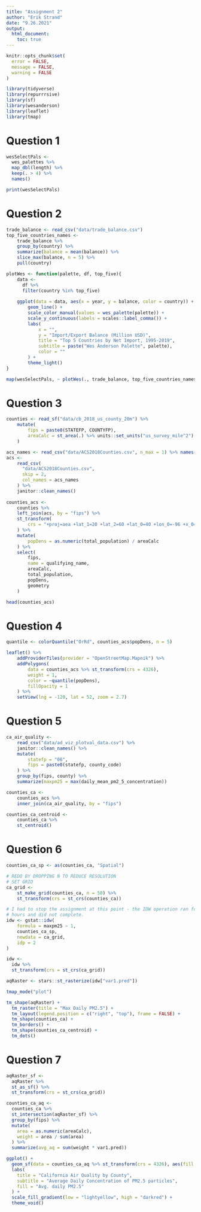 ```yaml
---
title: "Assignment 2"
author: "Erik Strand"
date: "9.26.2021"
output: 
  html_document:
    toc: true
---
```

```r
knitr::opts_chunk$set(
  error = FALSE,
  message = FALSE,
  warning = FALSE
)
```

```r
library(tidyverse)
library(repurrrsive)
library(sf)
library(wesanderson)
library(leaflet)
library(tmap)
```

# Question 1

```r
wesSelectPals <- 
  wes_palettes %>% 
  map_dbl(length) %>% 
  keep(. > 4) %>% 
  names()

print(wesSelectPals)
```

# Question 2

```r
trade_balance <- read_csv("data/trade_balance.csv")
top_five_countries_names <- 
    trade_balance %>% 
    group_by(country) %>% 
    summarize(balance = mean(balance)) %>% 
    slice_max(balance, n = 5) %>%
    pull(country)

plotWes <- function(palette, df, top_five){
    data <- 
      df %>% 
      filter(country %in% top_five)
  
    ggplot(data = data, aes(x = year, y = balance, color = country)) + 
        geom_line() + 
        scale_color_manual(values = wes_palette(palette)) + 
        scale_y_continuous(labels = scales::label_comma()) + 
        labs(
            x = "", 
            y = "Import/Export Balance (Million USD)", 
            title = "Top 5 Countries by Net Import, 1995-2019", 
            subtitle = paste("Wes Anderson Palette", palette),
            color = ""
        ) + 
        theme_light()
}

map(wesSelectPals, ~ plotWes(., trade_balance, top_five_countries_names))
```

# Question 3

```r
counties <- read_sf("data/cb_2018_us_county_20m") %>% 
    mutate(
        fips = paste0(STATEFP, COUNTYFP), 
        areaCalc = st_area(.) %>% units::set_units("us_survey_mile^2")
    )

acs_names <- read_csv("data/ACS2018Counties.csv", n_max = 1) %>% names()
acs <- 
    read_csv(
      "data/ACS2018Counties.csv", 
      skip = 2, 
      col_names = acs_names 
    ) %>% 
    janitor::clean_names()
    
counties_acs <- 
    counties %>% 
    left_join(acs, by = "fips") %>% 
    st_transform(
        crs = "+proj=aea +lat_1=20 +lat_2=60 +lat_0=40 +lon_0=-96 +x_0=0 +y_0=0 +ellps=GRS80 +datum=NAD83 +units=m +no_defs"
    ) %>% 
    mutate(
        popDens = as.numeric(total_population) / areaCalc
    ) %>% 
    select(
        fips, 
        name = qualifying_name, 
        areaCalc, 
        total_population, 
        popDens, 
        geometry
    )

head(counties_acs)
```

# Question 4

```r
quantile <- colorQuantile("OrRd", counties_acs$popDens, n = 5)

leaflet() %>% 
    addProviderTiles(provider = "OpenStreetMap.Mapnik") %>% 
    addPolygons(
        data = counties_acs %>% st_transform(crs = 4326), 
        weight = 1, 
        color = ~quantile(popDens), 
        fillOpacity = 1 
    ) %>% 
    setView(lng = -120, lat = 52, zoom = 2.7)
```


# Question 5

```r
ca_air_quality <- 
    read_csv("data/ad_viz_plotval_data.csv") %>% 
    janitor::clean_names() %>% 
    mutate(
        statefp = "06", 
        fips = paste0(statefp, county_code)
    ) %>% 
    group_by(fips, county) %>% 
    summarize(maxpm25 = max(daily_mean_pm2_5_concentration))

counties_ca <- 
    counties_acs %>% 
    inner_join(ca_air_quality, by = "fips")

counties_ca_centroid <- 
    counties_ca %>% 
    st_centroid()
```


# Question 6

```r
counties_ca_sp <- as(counties_ca, "Spatial")

# REDO BY DROPPING N TO REDUCE RESOLUTION
# SET GRID
ca_grid <- 
    st_make_grid(counties_ca, n = 50) %>% 
    st_transform(crs = st_crs(counties_ca))

# I had to stop the assignment at this point - the IDW operation ran for over 3
# hours and did not complete. 
idw <- gstat::idw(
    formula = maxpm25 ~ 1,
    counties_ca_sp,
    newdata = ca_grid,
    idp = 2
)

idw <- 
  idw %>% 
  st_transform(crs = st_crs(ca_grid))

aqRaster <- stars::st_rasterize(idw["var1.pred"])

tmap_mode("plot")

tm_shape(aqRaster) + 
  tm_raster(title = "Max Daily PM2.5") + 
  tm_layout(legend.position = c("right", "top"), frame = FALSE) + 
  tm_shape(counties_ca) + 
  tm_borders() + 
  tm_shape(counties_ca_centroid) + 
  tm_dots()
```

# Question 7 

```r
aqRaster_sf <- 
  aqRaster %>% 
  st_as_sf() %>% 
  st_transform(crs = st_crs(ca_grid))

counties_ca_aq <- 
  counties_ca %>% 
  st_intersection(aqRaster_sf) %>% 
  group_by(fips) %>% 
  mutate(
    area = as.numeric(areaCalc),
    weight = area / sum(area)
  ) %>% 
  summarize(avg_aq = sum(weight * var1.pred))

ggplot() + 
  geom_sf(data = counties_ca_aq %>% st_transform(crs = 4326), aes(fill = avg_aq)) + 
  labs(
    title = "California Air Quality by County", 
    subtitle = "Average Daily Concentration of PM2.5 particles",
    fill = "Avg. daily PM2.5"
  ) + 
  scale_fill_gradient(low = "lightyellow", high = "darkred") + 
  theme_void()
```


